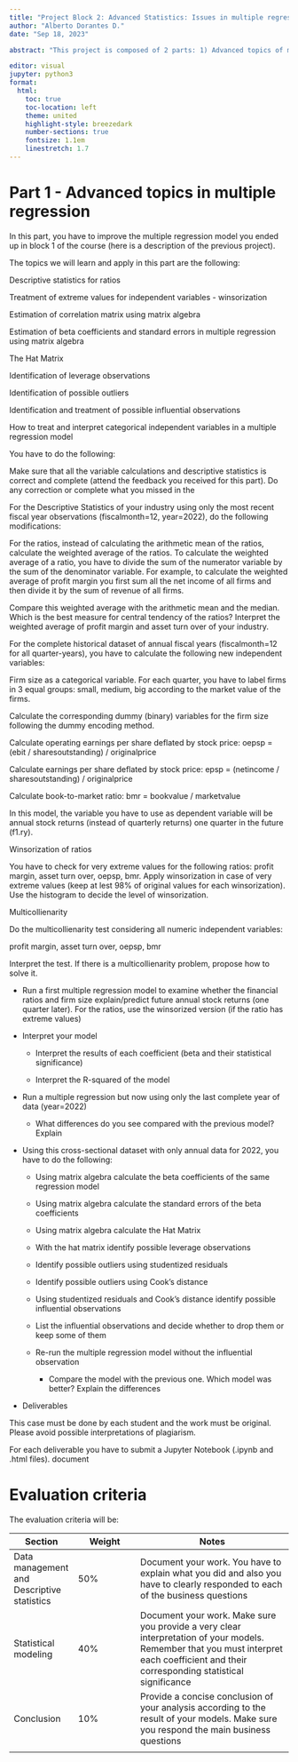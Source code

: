 ```yaml
---
title: "Project Block 2: Advanced Statistics: Issues in multiple regression and Time-series Regression Models"
author: "Alberto Dorantes D."
date: "Sep 18, 2023"

abstract: "This project is composed of 2 parts: 1) Advanced topics of multiple regression models, and 2) Basics of Time-series regression models"

editor: visual
jupyter: python3
format:
  html: 
    toc: true
    toc-location: left
    theme: united
    highlight-style: breezedark
    number-sections: true
    fontsize: 1.1em
    linestretch: 1.7
---
```


# Part 1 - Advanced topics in multiple regression

In this part, you have to improve the multiple regression model you ended up in block 1 of the course (here is a description of the previous project).

The topics we will learn and apply in this part are the following:

Descriptive statistics for ratios

Treatment of extreme values for independent variables - winsorization

Estimation of correlation matrix using matrix algebra

Estimation of beta coefficients and standard errors in multiple regression using matrix algebra

The Hat Matrix

Identification of leverage observations

Identification of possible outliers

Identification and treatment of possible influential observations

How to treat and interpret categorical independent variables in a multiple regression model

You have to do the following:

Make sure that all the variable calculations and descriptive statistics is correct and complete (attend the feedback you received for this part). Do any correction or complete what you missed in the

For the Descriptive Statistics of your industry using only the most recent fiscal year observations (fiscalmonth=12, year=2022), do the following modifications:

For the ratios, instead of calculating the arithmetic mean of the ratios, calculate the weighted average of the ratios. To calculate the weighted average of a ratio, you have to divide the sum of the numerator variable by the sum of the denominator variable. For example, to calculate the weighted average of profit margin you first sum all the net income of all firms and then divide it by the sum of revenue of all firms.

Compare this weighted average with the arithmetic mean and the median. Which is the best measure for central tendency of the ratios? Interpret the weighted average of profit margin and asset turn over of your industry.

For the complete historical dataset of annual fiscal years (fiscalmonth=12 for all quarter-years), you have to calculate the following new independent variables:

Firm size as a categorical variable. For each quarter, you have to label firms in 3 equal groups: small, medium, big according to the market value of the firms.

Calculate the corresponding dummy (binary) variables for the firm size following the dummy encoding method.

Calculate operating earnings per share deflated by stock price: oepsp = (ebit / sharesoutstanding) / originalprice

Calculate earnings per share deflated by stock price: epsp = (netincome / sharesoutstanding) / originalprice

Calculate book-to-market ratio: bmr = bookvalue / marketvalue

In this model, the variable you have to use as dependent variable will be annual stock returns (instead of quarterly returns) one quarter in the future (f1.ry).

Winsorization of ratios

You have to check for very extreme values for the following ratios: profit margin, asset turn over, oepsp, bmr. Apply winsorization in case of very extreme values (keep at lest 98% of original values for each winsorization). Use the histogram to decide the level of winsorization.

Multicollienarity

Do the multicollienarity test considering all numeric independent variables:

profit margin, asset turn over, oepsp, bmr

Interpret the test. If there is a multicollienarity problem, propose how to solve it.

-   Run a first multiple regression model to examine whether the financial ratios and firm size explain/predict future annual stock returns (one quarter later). For the ratios, use the winsorized version (if the ratio has extreme values)

-   Interpret your model

    -   Interpret the results of each coefficient (beta and their statistical significance)

    -   Interpret the R-squared of the model

-   Run a multiple regression but now using only the last complete year of data (year=2022)

    -   What differences do you see compared with the previous model? Explain

-   Using this cross-sectional dataset with only annual data for 2022, you have to do the following:

    -   Using matrix algebra calculate the beta coefficients of the same regression model

    -   Using matrix algebra calculate the standard errors of the beta coefficients

    -   Using matrix algebra calculate the Hat Matrix

    -   With the hat matrix identify possible leverage observations

    -   Identify possible outliers using studentized residuals

    -   Identify possible outliers using Cook's distance

    -   Using studentized residuals and Cook's distance identify possible influential observations

    -   List the influential observations and decide whether to drop them or keep some of them

    -   Re-run the multiple regression model without the influential observation

        -   Compare the model with the previous one. Which model was better? Explain the differences

-   Deliverables

This case must be done by each student and the work must be original. Please avoid possible interpretations of plagiarism.

For each deliverable you have to submit a Jupyter Notebook (.ipynb and .html files). document

# Evaluation criteria

The evaluation criteria will be:

| Section                                    | Weight | Notes                                                                                                                                                                                    |
|----------------|----------------|---------------------------------------|
| Data management and Descriptive statistics | 50%    | Document your work. You have to explain what you did and also you have to clearly responded to each of the business questions                                                            |
| Statistical modeling                       | 40%    | Document your work. Make sure you provide a very clear interpretation of your models. Remember that you must interpret each coefficient and their corresponding statistical significance |
| Conclusion                                 | 10%    | Provide a concise conclusion of your analysis according to the result of your models. Make sure you respond the main business questions                                                  |
|                                            |        |                                                                                                                                                                                          |
